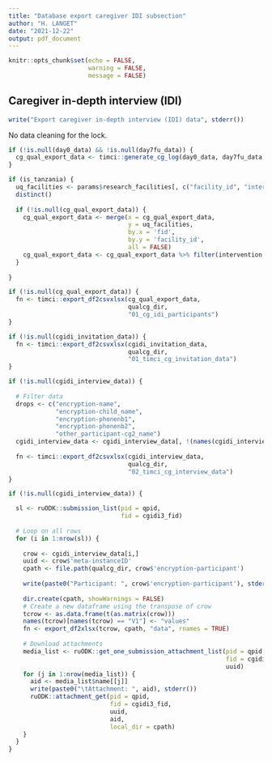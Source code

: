 ```yaml
---
title: "Database export caregiver IDI subsection"
author: "H. LANGET"
date: "2021-12-22"
output: pdf_document
---
```


```r
knitr::opts_chunk$set(echo = FALSE,
                      warning = FALSE,
                      message = FALSE)
```

## Caregiver in-depth interview (IDI)

```r
write("Export caregiver in-depth interview (IDI) data", stderr())
```

No data cleaning for the lock.

```r
if (!is.null(day0_data) && !is.null(day7fu_data)) {
  cg_qual_export_data <- timci::generate_cg_log(day0_data, day7fu_data)
}
```

```r
if (is_tanzania) {
  uq_facilities <- params$research_facilities[, c("facility_id", "intervention")] %>%
  distinct()
  
  if (!is.null(cg_qual_export_data)) {
    cg_qual_export_data <- merge(x = cg_qual_export_data,
                                 y = uq_facilities,
                                 by.x = 'fid',
                                 by.y = 'facility_id',
                                 all = FALSE)
    cg_qual_export_data <- cg_qual_export_data %>% filter(intervention == 1 | intervention == 2)
  }
  
}
```

```r
if (!is.null(cg_qual_export_data)) {
  fn <- timci::export_df2csvxlsx(cg_qual_export_data,
                                 qualcg_dir,
                                 "01_cg_idi_participants")
}
```

```r
if (!is.null(cgidi_invitation_data)) {
  fn <- timci::export_df2csvxlsx(cgidi_invitation_data,
                                 qualcg_dir,
                                 "01_timci_cg_invitation_data")
}
```

```r
if (!is.null(cgidi_interview_data)) {
  
  # Filter data
  drops <- c("encryption-name",
             "encryption-child_name",
             "encryption-phonenb1",
             "encryption-phonenb2",
             "other_participant-cg2_name")
  cgidi_interview_data <- cgidi_interview_data[, !(names(cgidi_interview_data) %in% drops)]
  
  fn <- timci::export_df2csvxlsx(cgidi_interview_data,
                                 qualcg_dir,
                                 "02_timci_cg_interview_data")
}
```

```r
if (!is.null(cgidi_interview_data)) {

  sl <- ruODK::submission_list(pid = qpid,
                               fid = cgidi3_fid)
  
  # Loop on all rows
  for (i in 1:nrow(sl)) {
    
    crow <- cgidi_interview_data[i,]
    uuid <- crow$'meta-instanceID'
    cpath <- file.path(qualcg_dir, crow$'encryption-participant')
    
    write(paste0("Participant: ", crow$'encryption-participant'), stderr())
    
    dir.create(cpath, showWarnings = FALSE)
    # Create a new dataframe using the transpose of crow
    tcrow <- as.data.frame(t(as.matrix(crow)))
    names(tcrow)[names(tcrow) == "V1"] <- "values"
    fn <- export_df2xlsx(tcrow, cpath, "data", rnames = TRUE)
    
    # Download attachments
    media_list <- ruODK::get_one_submission_attachment_list(pid = qpid,
                                                            fid = cgidi3_fid,
                                                            uuid)
    for (j in 1:nrow(media_list)) {
      aid <- media_list$name[[j]]
      write(paste0("\tAttachment: ", aid), stderr())
      ruODK::attachment_get(pid = qpid,
                            fid = cgidi3_fid,
                            uuid, 
                            aid,
                            local_dir = cpath)
    }
  }
}
```
